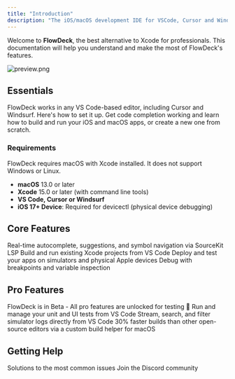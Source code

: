 ```yaml
---
title: "Introduction"
description: "The iOS/macOS development IDE for VSCode, Cursor and Windsurf"
---
```


Welcome to **FlowDeck**, the best alternative to Xcode for professionals. This documentation will help you understand and make the most of FlowDeck's features.

![preview.png](./images/preview.png)

## Essentials

<CardGroup cols={2}>
  <Card title="Install and Setup" icon="rocket" iconType="regular" href="/install-and-setup">
    FlowDeck works in any VS Code-based editor, including Cursor and Windsurf. Here's how to set it up.
  </Card>
  <Card title="The basics" icon="sparkles" href="/the-basics">
    Get code completion working and learn how to build and run your iOS and macOS apps, or create a new one from scratch.
  </Card>
</CardGroup>

### Requirements

<Warning>
  FlowDeck requires macOS with Xcode installed. It does not support Windows or Linux.
</Warning>

- **macOS** 13.0 or later
- **Xcode** 15.0 or later (with command line tools)
- **VS Code, Cursor or Windsurf**
- **iOS 17+ Device**: Required for devicectl (physical device debugging)

## Core Features

<CardGroup cols={2}>
  <Card title="Code Intelligence" icon="code">
    Real-time autocomplete, suggestions, and symbol navigation via SourceKit LSP
  </Card>
  <Card title="Build, Run and Deploy" icon="hammer" href="/features/build">
    Build and run existing Xcode projects from VS Code
  </Card>
  <Card title="Device & Simulator Support" icon="mobile" href="/features/devices">
    Deploy and test your apps on simulators and physical Apple devices
  </Card>
  <Card title="LLDB Debugging" icon="bug" href="/features/debugging">
    Debug with breakpoints and variable inspection
  </Card>
</CardGroup>

## Pro Features

<Note>
  FlowDeck is in Beta - All pro features are unlocked for testing 🎉
</Note>

<CardGroup cols={2}>
  <Card title="Full Test Runner" icon="flask" href="/features/testing">
    Run and manage your unit and UI tests from VS Code
  </Card>
  <Card title="OSLog Integration" icon="file-lines">
    Stream, search, and filter simulator logs directly from VS Code
  </Card>
  <Card title="Build Optimizer" icon="rocket" iconType="regular" href="/pro-features/build-optimizer">
    30% faster builds than other open-source editors via a custom build helper for macOS
  </Card>
</CardGroup>

## Getting Help

<CardGroup cols={2}>
  <Card title="Troubleshooting" icon="wrench" href="/troubleshooting">
    Solutions to the most common issues
  </Card>
  <Card title="Discord" icon="discord" href="https://discord.gg/flowdeck">
    Join the Discord community
  </Card>
</CardGroup>